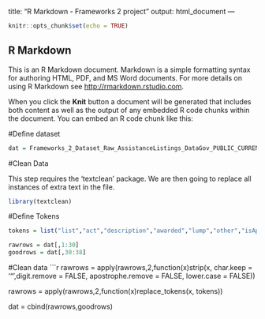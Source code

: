 
title: "R Markdown - Frameworks 2 project"
output: html_document
---

```r
knitr::opts_chunk$set(echo = TRUE)
```

## R Markdown

This is an R Markdown document. Markdown is a simple formatting syntax for authoring HTML, PDF, and MS Word documents. For more details on using R Markdown see <http://rmarkdown.rstudio.com>.

When you click the **Knit** button a document will be generated that includes both content as well as the output of any embedded R code chunks within the document. You can embed an R code chunk like this:

#Define dataset

```r
dat = Frameworks_2_Dataset_Raw_AssistanceListings_DataGov_PUBLIC_CURRENT
```

#Clean Data

This step requires the 'textclean' package.  We are then going to replace all instances of extra text in the file.

```r
library(textclean)
```

#Define Tokens

```r
tokens = list("list","act","description","awarded","lump","other","isApplicable")

rawrows = dat[,1:30]
goodrows = dat[,30:38]
```

#Clean data
```r

rawrows = apply(rawrows,2,function(x)strip(x, char.keep = '"',digit.remove = FALSE, apostrophe.remove = FALSE, lower.case = FALSE))
                
rawrows = apply(rawrows,2,function(x)replace_tokens(x, tokens))                

dat = cbind(rawrows,goodrows)

